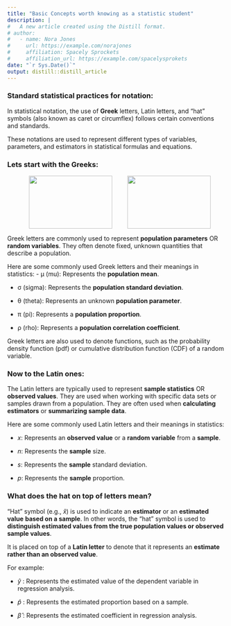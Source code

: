 ```yaml
---
title: "Basic Concepts worth knowing as a statistic student"
description: |
#   A new article created using the Distill format.
# author:
#   - name: Nora Jones 
#     url: https://example.com/norajones
#     affiliation: Spacely Sprockets
#     affiliation_url: https://example.com/spacelysprokets
date: "`r Sys.Date()`"
output: distill::distill_article
---
```



### Standard statistical practices for notation:

In statistical notation, the use of **Greek** letters, Latin letters, and "hat" symbols (also known as caret or circumflex) follows certain conventions and standards. 

These notations are used to represent different types of variables, parameters, and estimators in statistical formulas and equations.


### Lets start with the Greeks:

<div><center><img src = "img/greek_gods_cartoon.jpg" style="width:192px;height:122px;float:left;margin-left:50px"></img><img src = "img/greek-alphabet.jpg" style="width:192px;height:122px;"></img></center></div>

Greek letters are commonly used to represent **population parameters** OR **random variables**. They often denote fixed, unknown quantities that describe a population. 

Here are some commonly used Greek letters and their meanings in statistics:
- μ (mu): Represents the **population mean**.

- σ (sigma): Represents the **population standard deviation**.

- θ (theta): Represents an unknown **population parameter**.

- π (pi): Represents a **population proportion**.

- ρ (rho): Represents a **population correlation coefficient**.

Greek letters are also used to denote functions, such as the probability density function (pdf) or cumulative distribution function (CDF) of a random variable.

### Now to the Latin ones:

The Latin letters are typically used to represent **sample statistics** OR **observed values**. They are used when working with specific data sets or samples drawn from a population. They are often used when **calculating estimators** or **summarizing sample data**.


Here are some commonly used Latin letters and their meanings in statistics:

- $x$: Represents an **observed value** or a **random variable** from a **sample**.

- $n$: Represents the **sample** size.

- $s$: Represents the **sample** standard deviation.

- $p$: Represents the **sample** proportion.


### What does the hat on top of letters mean?

"Hat" symbol (e.g., $\hat{x}$) is used to indicate an **estimator** or an **estimated value** **based on a sample**. In other words, the "hat" symbol is used to **distinguish estimated values from the true population values or observed sample values**.

It is placed on top of a **Latin letter** to denote that it represents an **estimate rather than an observed value**. 

For example:

- $\hat{y}$ : Represents the estimated value of the dependent variable in regression analysis.

- $\hat{p}$ : Represents the estimated proportion based on a sample.

- $\hat{\beta}$ : Represents the estimated coefficient in regression analysis.


